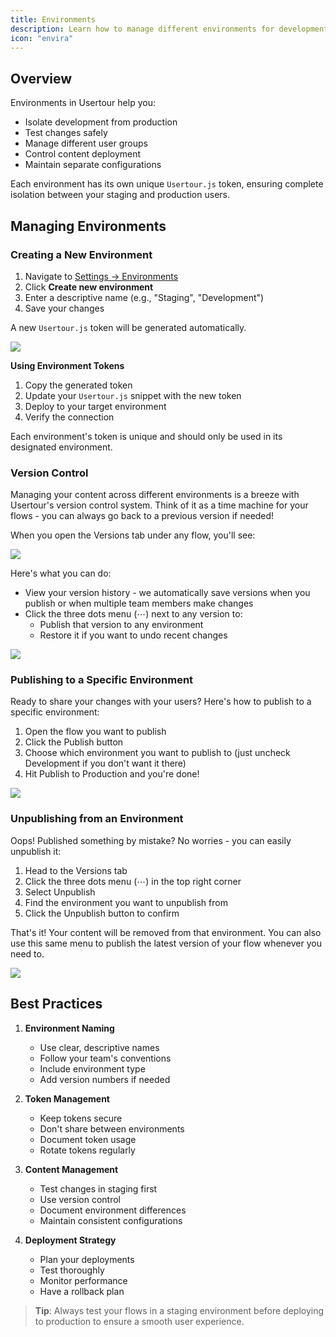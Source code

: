 ```yaml
---
title: Environments
description: Learn how to manage different environments for development, staging, and production
icon: "envira"
---
```


## Overview

Environments in Usertour help you:
- Isolate development from production
- Test changes safely
- Manage different user groups
- Control content deployment
- Maintain separate configurations

Each environment has its own unique `Usertour.js` token, ensuring complete isolation between your staging and production users.

## Managing Environments

### Creating a New Environment

1. Navigate to [Settings → Environments](https://app.usertour.io/project/1/settings/environments)
2. Click **Create new environment**
3. Enter a descriptive name (e.g., "Staging", "Development")
4. Save your changes

A new `Usertour.js` token will be generated automatically.

![](/images/env-133511@2x.png)

**Using Environment Tokens**

1. Copy the generated token
2. Update your `Usertour.js` snippet with the new token
3. Deploy to your target environment
4. Verify the connection

<Note>
 Each environment's token is unique and should only be used in its designated environment.
</Note>

### Version Control
Managing your content across different environments is a breeze with Usertour's version control system. Think of it as a time machine for your flows - you can always go back to a previous version if needed!

When you open the Versions tab under any flow, you'll see:

![](https://r3.usertour.io/docs/how-to-guides/env-version-004.png)

Here's what you can do:
- View your version history - we automatically save versions when you publish or when multiple team members make changes
- Click the three dots menu (⋯) next to any version to:
  - Publish that version to any environment
  - Restore it if you want to undo recent changes

![](https://r3.usertour.io/docs/how-to-guides/env-version-001.png)

### Publishing to a Specific Environment
Ready to share your changes with your users? Here's how to publish to a specific environment:

1. Open the flow you want to publish
2. Click the Publish button
3. Choose which environment you want to publish to (just uncheck Development if you don't want it there)
4. Hit Publish to Production and you're done!

![](https://r3.usertour.io/docs/how-to-guides/env-version-006.gif)

### Unpublishing from an Environment
Oops! Published something by mistake? No worries - you can easily unpublish it:

1. Head to the Versions tab
2. Click the three dots menu (⋯) in the top right corner
3. Select Unpublish
4. Find the environment you want to unpublish from
5. Click the Unpublish button to confirm

That's it! Your content will be removed from that environment. You can also use this same menu to publish the latest version of your flow whenever you need to.

![](https://r3.usertour.io/docs/how-to-guides/env-version-005.gif)

## Best Practices

1. **Environment Naming**
   - Use clear, descriptive names
   - Follow your team's conventions
   - Include environment type
   - Add version numbers if needed

2. **Token Management**
   - Keep tokens secure
   - Don't share between environments
   - Document token usage
   - Rotate tokens regularly

3. **Content Management**
   - Test changes in staging first
   - Use version control
   - Document environment differences
   - Maintain consistent configurations

4. **Deployment Strategy**
   - Plan your deployments
   - Test thoroughly
   - Monitor performance
   - Have a rollback plan

> **Tip**: Always test your flows in a staging environment before deploying to production to ensure a smooth user experience.